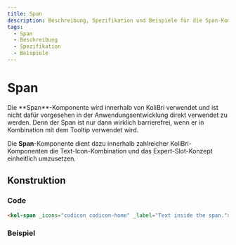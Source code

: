 ```yaml
---
title: Span
description: Beschreibung, Spezifikation und Beispiele für die Span-Komponente.
tags:
  - Span
  - Beschreibung
  - Spezifikation
  - Beispiele
---
```


# Span

<kol-alert _type="warning" _variant="card">
	Die **Span**-Komponente wird innerhalb von KoliBri verwendet und ist nicht dafür vorgesehen in der Anwendungsentwicklung direkt verwendet zu werden. Denn der Span ist nur dann wirklich barrierefrei, wenn er in Kombination mit dem Tooltip verwendet wird.
</kol-alert>

Die **Span**-Komponente dient dazu innerhalb zahlreicher KoliBri-Komponenten die Text-Icon-Kombination und das Expert-Slot-Konzept einheitlich umzusetzen.

## Konstruktion

### Code

```html
<kol-span _icons="codicon codicon-home" _label="Text inside the span."></kol-span>
```

### Beispiel

<kol-span _icons="codicon codicon-home" _label="Text inside the span."></kol-span>

<Readme />
